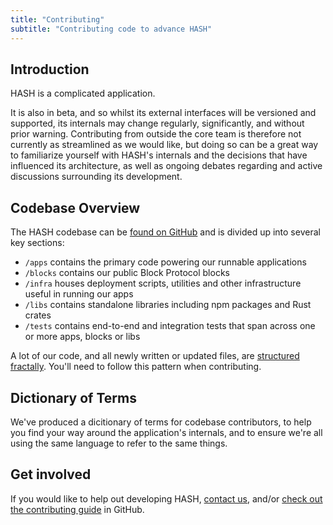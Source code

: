 ```yaml
---
title: "Contributing"
subtitle: "Contributing code to advance HASH"
---
```


## Introduction

HASH is a complicated application.

It is also in beta, and so whilst its external interfaces will be versioned and supported, its internals may change regularly, significantly, and without prior warning. Contributing from outside the core team is therefore not currently as streamlined as we would like, but doing so can be a great way to familiarize yourself with HASH's internals and the decisions that have influenced its architecture, as well as ongoing debates regarding and active discussions surrounding its development.

## Codebase Overview

The HASH codebase can be [found on GitHub](https://github.com/hashintel/hash) and is divided up into several key sections:

- `/apps` contains the primary code powering our runnable applications
- `/blocks` contains our public Block Protocol blocks
- `/infra` houses deployment scripts, utilities and other infrastructure useful in running our apps
- `/libs` contains standalone libraries including npm packages and Rust crates
- `/tests` contains end-to-end and integration tests that span across one or more apps, blocks or libs

A lot of our code, and all newly written or updated files, are [structured fractally](https://hash.dev/blog/file-structuring). You'll need to follow this pattern when contributing.

## Dictionary of Terms

We've produced a dicitionary of terms for codebase contributors, to help you find your way around the application's internals, and to ensure we're all using the same language to refer to the same things.

## Get involved

If you would like to help out developing HASH, [contact us](https://hash.ai/contact), and/or [check out the contributing guide](https://github.com/hashintel/hash/blob/main/.github/CONTRIBUTING.md) in GitHub.

